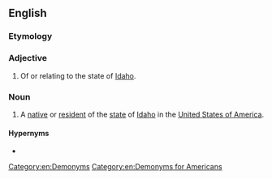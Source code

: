 ==English==

===Etymology===
{{suffix|en|Idaho|an}}

===Adjective===
{{en-adj}}

# Of or relating to the state of [[Idaho]].
#: {{syn|en|Idahonian}}

===Noun===
{{en-noun}}

# A [[native]] or [[resident]] of the [[state]] of [[Idaho]] in the [[United States of America]].
#: {{syn|en|Idahonian}}

====Hypernyms====
* {{l|en|American}}

[[Category:en:Demonyms]]
[[Category:en:Demonyms for Americans]]